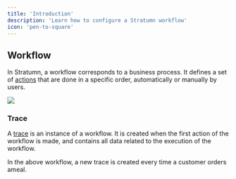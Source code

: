 ```yaml
---
title: 'Introduction'
description: 'Learn how to configure a Stratumn workflow'
icon: 'pen-to-square'
---
```


## Workflow

In Stratumn, a workflow corresponds to a business process.
It defines a set of [actions](/configuration/action) that are done in a specific order, automatically or manually by users.

<Frame caption="A restaurant workflow">
  <img
    src="/images/configuration/restaurant.svg"
    style={{ borderRadius: '1rem' }}
  />
</Frame>

### Trace

A [trace](/configuration/trace) is an instance of a workflow.
It is created when the first action of the workflow is made, and contains all data related to the execution of the workflow.

<Info>
  In the above workflow, a new trace is created every time a customer orders
  ameal.
</Info>
